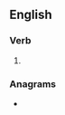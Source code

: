 ==English==

===Verb===
{{head|en|verb form}}

# {{present participle of|ouse|lang=en|nocat=1}}

===Anagrams===
* {{anagrams|en|a=ginosu|Gouins}}